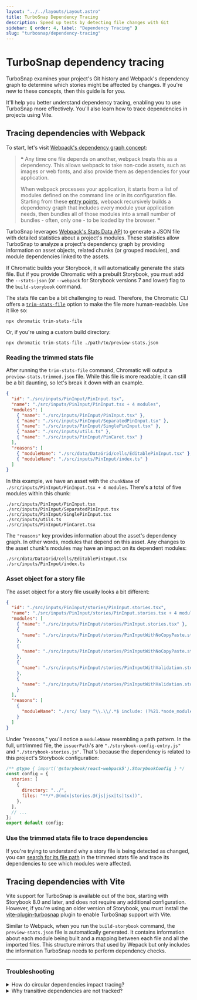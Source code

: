 ```yaml
---
layout: "../../layouts/Layout.astro"
title: TurboSnap Dependency Tracing
description: Speed up tests by detecting file changes with Git
sidebar: { order: 4, label: "Dependency Tracing" }
slug: "turbosnap/dependency-tracing"
---
```


# TurboSnap dependency tracing

TurboSnap examines your project's Git history and Webpack's dependency graph to determine which stories might be affected by changes. If you're new to these concepts, then this guide is for you.

It'll help you better understand dependency tracing, enabling you to use TurboSnap more effectively. You'll also learn how to trace dependencies in projects using Vite.

## Tracing dependencies with Webpack

To start, let's visit [Webpack's dependency graph concept](https://webpack.js.org/concepts/dependency-graph/):

> ❝ Any time one file depends on another, webpack treats this as a dependency. This allows webpack to take non-code assets, such as images or web fonts, and also provide them as dependencies for your application.
>
> When webpack processes your application, it starts from a list of modules defined on the command line or in its configuration file. Starting from these [entry points](https://webpack.js.org/concepts/entry-points/), webpack recursively builds a dependency graph that includes every module your application needs, then bundles all of those modules into a small number of bundles - often, only one - to be loaded by the browser. ❞

TurboSnap leverages [Webpack's Stats Data API](https://webpack.js.org/api/stats) to generate a JSON file with detailed statistics about a project's modules. These statistics allow TurboSnap to analyze a project's dependency graph by providing information on asset objects, related chunks (or grouped modules), and module dependencies linked to the assets.

If Chromatic builds your Storybook, it will automatically generate the stats file. But if you provide Chromatic with a prebuilt Storybook, you must add the `--stats-json` (or `--webpack` for Storybook versions 7 and lower) flag to the `build-storybook` command.

The stats file can be a bit challenging to read. Therefore, the Chromatic CLI offers a [`trim-stats-file`](/docs/configure/) option to make the file more human-readable. Use it like so:

```shell
npx chromatic trim-stats-file
```

Or, if you're using a custom build directory:

```shell
npx chromatic trim-stats-file ./path/to/preview-stats.json
```

### Reading the trimmed stats file

After running the `trim-stats-file` command, Chromatic will output a `preview-stats.trimmed.json` file. While this file is more readable, it can still be a bit daunting, so let's break it down with an example.

```json title="preview-stats.trimmed"
{
  "id": "./src/inputs/PinInput/PinInput.tsx",
  "name": "./src/inputs/PinInput/PinInput.tsx + 4 modules",
  "modules": [
    { "name": "./src/inputs/PinInput/PinInput.tsx" },
    { "name": "./src/inputs/PinInput/SeparatedPinInput.tsx" },
    { "name": "./src/inputs/PinInput/SinglePinInput.tsx" },
    { "name": "./src/inputs/utils.ts" },
    { "name": "./src/inputs/PinInput/PinCaret.tsx" }
  ],
  "reasons": [
    { "moduleName": "./src/data/DataGrid/cells/EditablePinInput.tsx" },
    { "moduleName": "./src/inputs/PinInput/index.ts" }
  ]
}
```

In this example, we have an asset with the `chunkName` of `./src/inputs/PinInput/PinInput.tsx + 4 modules`. There's a total of five modules within this chunk:

```
./src/inputs/PinInput/PinInput.tsx
./src/inputs/PinInput/SeparatedPinInput.tsx
./src/inputs/PinInput/SinglePinInput.tsx
./src/inputs/utils.ts
./src/inputs/PinInput/PinCaret.tsx
```

The `"reasons"` key provides information about the asset's dependency graph. In other words, modules that depend on this asset. Any changes to the asset chunk's modules may have an impact on its dependent modules:

```
./src/data/DataGrid/cells/EditablePinInput.tsx
./src/inputs/PinInput/index.ts
```

### Asset object for a story file

The asset object for a story file usually looks a bit different:

```json title="preview-stats.trimmed"
{
  "id": "./src/inputs/PinInput/stories/PinInput.stories.tsx",
  "name": "./src/inputs/PinInput/stories/PinInput.stories.tsx + 4 modules",
  "modules": [
    { "name": "./src/inputs/PinInput/stories/PinInput.stories.tsx" },
    {
      "name": "./src/inputs/PinInput/stories/PinInputWithNoCopyPaste.storyfile.tsx"
    },
    {
      "name": "./src/inputs/PinInput/stories/PinInputWithNoCopyPaste.storyfile.tsx?raw"
    },
    {
      "name": "./src/inputs/PinInput/stories/PinInputWithValidation.storyfile.tsx"
    },
    {
      "name": "./src/inputs/PinInput/stories/PinInputWithValidation.storyfile.tsx?raw"
    }
  ],
  "reasons": [
    {
      "moduleName": "./src/ lazy ^\\.\\/.*$ include: (?%21.*node_modules)(?:\\/src(?:\\/(?%21\\.)(?:(?:(?%21(?:^%7C\\/)\\.).)*?)\\/%7C\\/%7C$)(?%21\\.)(?=.)[^/]*?\\.stories\\.(js%7Cjsx%7Cts%7Ctsx))$ chunkName: [request] namespace object"
    }
  ]
}
```

Under "reasons," you'll notice a `moduleName` resembling a path pattern. In the full, untrimmed file, the `issuerPath`'s are `"./storybook-config-entry.js"` and `"./storybook-stories.js"`. That's because the dependency is related to this project's Storybook configuration:

```js title=".storybook/main.js"
/** @type { import('@storybook/react-webpack5').StorybookConfig } */
const config = {
  stories: [
    {
      directory: "../",
      files: "**/*.@(mdx|stories.@(js|jsx|ts|tsx))",
    },
  ],
  // ...
};
export default config;
```

### Use the trimmed stats file to trace dependencies

If you're trying to understand why a story file is being detected as changed, you can [search for its file path](/docs/turbosnap/troubleshooting/#why-are-no-changes-being-detected) in the trimmed stats file and trace its dependencies to see which modules were affected.

## Tracing dependencies with Vite

Vite support for TurboSnap is available out of the box, starting with Storybook 8.0 and later, and does not require any additional configuration. However, if you're using an older version of Storybook, you must install the [vite-plugin-turbosnap](https://github.com/IanVS/vite-plugin-turbosnap) plugin to enable TurboSnap support with Vite.

Similar to Webpack, when you run the `build-storybook` command, the `preview-stats.json` file is automatically generated. It contains information about each module being built and a mapping between each file and all the imported files. This structure mirrors that used by Wepack but only includes the information TurboSnap needs to perform dependency checks.

---

### Troubleshooting

<details>
<summary>How do circular dependencies impact tracing?</summary>

TurboSnap uses _tree-shaking_ to efficiently identify which files in your project have changed and how those changes propagate through your dependency graph. Tree-shaking may not work as intended when circular dependencies exist because the loop can obscure the true "consequences" of changes. Circular dependencies occur when two or more files depend on each other directly or indirectly, creating a loop. For example:

- `Button/index.ts` exports `Button.tsx`.

- If `Button.tsx` imports something from `Card/index.ts` (directly or indirectly), and `Card.tsx` imports something from `Button/index.ts`, a Circular Dependency is created.

When TurboSnap flags unchanged files as changed, you can use the [`--untraced`](https://www.chromatic.com/docs/turbosnap/setup/#avoid-re-testing-dependent-stories-when-certain-files-changed) flag to correct its behavior by excluding certain files. However, restructuring your project to avoid circular dependencies may be a better, long-lasting solution.

</details>

<details>
<summary>Why transitive dependencies are not tracked?</summary>

_Transitive dependencies_ occur when a module indirectly depends on another through other modules. Here, module `C` is a transitive dependency of module `A` because it is imported into module `B`:

```
// Module A
import B from './B';

// Module B
import C from './C';
```

Sometimes, Webpack struggles to handle transitive dependencies effectively due to standard configurations, specific project structures, or dependency patterns, making it hard to identify the root cause of dependency tracking issues.

#### Using the `sideEffects` Property

Set the `sideEffects` property in your `package.json` to prevent accidental removal of dependencies and track side effects in third files. There are two ways to set it:

1. Set `sideEffects` to `true` to track all transitive dependencies:

```
"sideEffects": true
```

2. Specify `sideEffects` as an _array_ to explicitly list files or patterns:

```
"sideEffects": [
"**/*.css",
"**/*.scss",
"./src/global.js"
]
```

#### Testing the Configuration

To verify this solution, add a specific file with transitive imports to the `sideEffects` array and observe whether it behaves as expected.

Adjusting the `sideEffects` property can cause other unexpected consequences, so we recommend reviewing the [Webpack Documentation on Tree-Shaking](https://webpack.js.org/guides/tree-shaking/).

</details>
